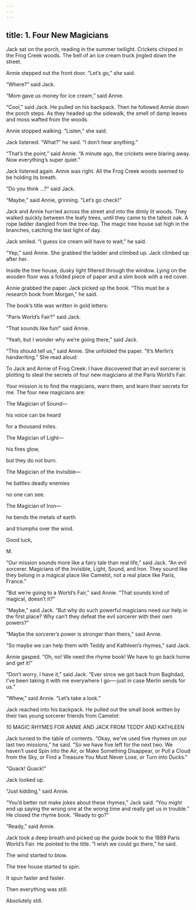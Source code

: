 ```yaml
---
---
---
```

title: 1. Four New Magicians
---





Jack sat on the porch, reading in the summer twilight. Crickets chirped in the Frog Creek woods. The bell of an ice cream truck jingled down the street.

Annie stepped out the front door. “Let’s go,” she said.

“Where?” said Jack.

“Mom gave us money for ice cream,” said Annie.

“Cool,” said Jack. He pulled on his backpack. Then he followed Annie down the porch steps. As they headed up the sidewalk, the smell of damp leaves and moss wafted from the woods.

Annie stopped walking. “Listen,” she said.

Jack listened. “What?” he said. “I don’t hear anything.”

“That’s the point,” said Annie. “A minute ago, the crickets were blaring away. Now everything’s super quiet.”

Jack listened again. Annie was right. All the Frog Creek woods seemed to be holding its breath.

“Do you think …?” said Jack.

“Maybe,” said Annie, grinning. “Let’s go check!”

Jack and Annie hurried across the street and into the dimly lit woods. They walked quickly between the leafy trees, until they came to the tallest oak. A rope ladder dangled from the tree-top. The magic tree house sat high in the branches, catching the last light of day.

Jack smiled. “I guess ice cream will have to wait,” he said.

“Yep,” said Annie. She grabbed the ladder and climbed up. Jack climbed up after her.

Inside the tree house, dusky light filtered through the window. Lying on the wooden floor was a folded piece of paper and a slim book with a red cover.

Annie grabbed the paper. Jack picked up the book. “This must be a research book from Morgan,” he said.

The book’s title was written in gold letters:



“Paris World’s Fair?” said Jack.

“That sounds like fun!” said Annie.

“Yeah, but I wonder why we’re going there,” said Jack.

“This should tell us,” said Annie. She unfolded the paper. “It’s Merlin’s handwriting.” She read aloud:

To Jack and Annie of Frog Creek: I have discovered that an evil sorcerer is plotting to steal the secrets of four new magicians at the Paris World’s Fair.



Your mission is to find the magicians, warn them, and learn their secrets for me. The four new magicians are:



The Magician of Sound—

his voice can be heard

for a thousand miles.

The Magician of Light—

his fires glow,

but they do not burn.

The Magician of the Invisible—

he battles deadly enemies

no one can see.

The Magician of Iron—

he bends the metals of earth

and triumphs over the wind.

Good luck,

M.



“Our mission sounds more like a fairy tale than real life,” said Jack. “An evil sorcerer. Magicians of the Invisible, Light, Sound, and Iron. They sound like they belong in a magical place like Camelot, not a real place like Paris, France.”

“But we’re going to a World’s Fair,” said Annie. “That sounds kind of magical, doesn’t it?”

“Maybe,” said Jack. “But why do such powerful magicians need our help in the first place? Why can’t they defeat the evil sorcerer with their own powers?”

“Maybe the sorcerer’s power is stronger than theirs,” said Annie.

“So maybe we can help them with Teddy and Kathleen’s rhymes,” said Jack.

Annie gasped. “Oh, no! We need the rhyme book! We have to go back home and get it!”

“Don’t worry, I have it,” said Jack. “Ever since we got back from Baghdad, I’ve been taking it with me everywhere I go—-just in case Merlin sends for us.”

“Whew,” said Annie. “Let’s take a look.”

Jack reached into his backpack. He pulled out the small book written by their two young sorcerer friends from Camelot:





10 MAGIC RHYMES FOR ANNIE AND JACK FROM TEDDY AND KATHLEEN


Jack turned to the table of contents. “Okay, we’ve used five rhymes on our last two missions,” he said. “So we have five left for the next two. We haven’t used Spin into the Air, or Make Something Disappear, or Pull a Cloud from the Sky, or Find a Treasure You Must Never Lose, or Turn into Ducks.”

“Quack! Quack!”

Jack looked up.

“Just kidding,” said Annie.

“You’d better not make jokes about these rhymes,” Jack said. “You might end up saying the wrong one at the wrong time and really get us in trouble.” He closed the rhyme book. “Ready to go?”

“Ready,” said Annie.

Jack took a deep breath and picked up the guide book to the 1889 Paris World’s Fair. He pointed to the title. “I wish we could go there,” he said.

The wind started to blow.

The tree house started to spin.

It spun faster and faster.

Then everything was still.

Absolutely still.